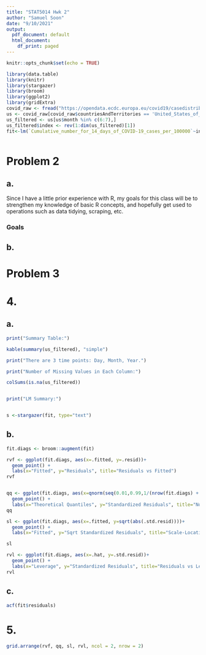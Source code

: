 ```yaml
---
title: "STAT5014 Hwk 2"
author: "Samuel Soon"
date: "9/10/2021"
output:
  pdf_document: default
  html_document:
    df_print: paged
---
```


```r
knitr::opts_chunk$set(echo = TRUE)

library(data.table)
library(knitr)
library(stargazer)
library(broom)
library(ggplot2)
library(gridExtra)
covid_raw <- fread("https://opendata.ecdc.europa.eu/covid19/casedistribution/csv")
us <- covid_raw[covid_raw$countriesAndTerritories == 'United_States_of_America',]
us_filtered <- us[us$month %in% c(6:7),]
us_filtered$index <- rev(1:dim(us_filtered)[1]) 
fit<-lm(`Cumulative_number_for_14_days_of_COVID-19_cases_per_100000`~index, data=us_filtered)



```

# Problem 2

## a.

Since I have a little prior experience with R, my goals for this class will be to strengthen my knowledge of basic R concepts, and hopefully get used to operations such as data tidying, scraping, etc.

### Goals

\begin{itemize}
\item Improve on creating graphs using ggplot or other software
\item Learn how to write my own functions for estimating parameters
\item Learn how to use latex outside of mathematical expressions
\end{itemize}

## b.

\begin{equation} \phi(x) = \dfrac{1}{\sqrt{2 \pi \sigma^2}} e^{(\dfrac{-(x - \mu)}{\sqrt{2}\sigma})^2}\end{equation}

\begin{equation} f_X(x) = {n \choose x}p^x(1-p)^{n-x}\end{equation}

\begin{equation} f_X(x) = 0.5, a \leq x \leq a + 2 \end{equation}

# Problem 3

\begin{itemize}
\item Step 1: Results of interest should have their related procedures, parameters, and so on recorded down for reproduceability. 

In projects requiring collaboration between multiple people, it could be difficult to create a centralized archive of steps taken.


\item Step 2: Manual computation is often inefficient and prone to human error. Automating processes outside of specific situations allows for more consistently effective analysis.

Some processes are so esoteric that automating may be deemed inefficient compared to the time it takes to manually calculate a result.


\item Step 3: Because of the various dependencies certain versions of programs may require, saving current versions will help ensure that results can be easily reproduced, and won't be lost due to version updates of related programs.

Saving virtual machines for every version of an experiment might be expensive in terms of computer storage?

\item Step 4: Keeping track of custom scrips is necessary for ensuring that certain results can be 100% reproduced, as even small changes to code permanently change results if changes are not kept track of.

Human error may make keeping track of every change in code difficult.

\item Step 5: Intermediate results provide a good view of the consequences of idiosyncrasies within procedures. Recording intermediate results allows processes to be examined in more detail, which gives a greater understanding of the final result.

People can be lazy.

\item Step 6: Since analysis often uses random variables to draw conclusions from, and seeds are used to approximate randomness, archiving the seed used in an experiment allows results of the experiment to be reproduced in the future.

Saving the seed may not be useful to other parties if they do not also know the algorithm for random number generation you used.

\item Step 7: In analysis, data often needs to be readjusted for tidying purposes, or data transformation. In these cases, it is helpful to have raw data saved, as said data can easily be transformed. If the data is not stored, the analysis will have to be done again, wasting time.

Again, human error can cause raw data to be lost.

\item Step 8: When presenting findings, it is helpful for readers if you provide ways to further learn about the details of your research. Within an article, links or references to more detailed articles should be provided, so that the audience can easily examine your findings in greater detail.

You may not necessarily have access to resources that help your audience with understanding your research.

\item Step 9: When drawing conclusions, it is best if you include references to results early on, so that audiences can examine results themselves, and track down the sources of your conclusions.

Audiences may not be familiar with your presented material. You may need to take steps to ease readers in to what your research deals with.

\item Step 10: All non-confidential contents of your research should be available to the public, so that they can reproduce and verify your results.

In certain cases, results may not be able to be reproduced without confidential information being given.

\end{itemize}

# 4.

## a.

```r
print("Summary Table:")

kable(summary(us_filtered), "simple")

print("There are 3 time points: Day, Month, Year.")

print("Number of Missing Values in Each Column:")

colSums(is.na(us_filtered))


print("LM Summary:")


s <-stargazer(fit, type="text")


```

## b.

```r
fit.diags <- broom::augment(fit)

rvf <- ggplot(fit.diags, aes(x=.fitted, y=.resid))+
  geom_point() +
  labs(x="Fitted", y="Residuals", title="Residuals vs Fitted")
rvf


qq <- ggplot(fit.diags, aes(x=qnorm(seq(0.01,0.99,1/(nrow(fit.diags) + 1))), y=.std.resid[order(.std.resid)])) +
  geom_point() +
  labs(x="Theoretical Quantiles", y="Standardized Residuals", title="Normal QQ")
qq

sl <- ggplot(fit.diags, aes(x=.fitted, y=sqrt(abs(.std.resid))))+
  geom_point() +
  labs(x="Fitted", y="Sqrt Standardized Residuals", title="Scale-Location")

sl

rvl <- ggplot(fit.diags, aes(x=.hat, y=.std.resid))+
  geom_point() +
  labs(x="Leverage", y="Standardized Residuals", title="Residuals vs Leverage")
rvl


```

##  c.

```r

acf(fit$residuals)

```

# 5.

```r

grid.arrange(rvf, qq, sl, rvl, ncol = 2, nrow = 2)
```